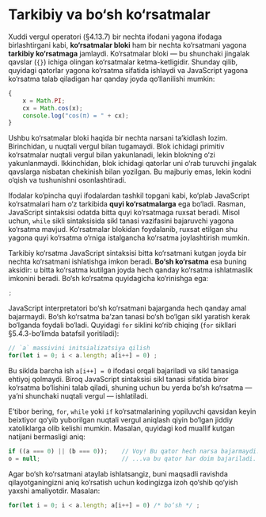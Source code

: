 # Tarkibiy va bo‘sh ko‘rsatmalar

Xuddi vergul operatori (§4.13.7) bir nechta ifodani yagona ifodaga birlashtirgani kabi, **ko‘rsatmalar bloki** ham bir nechta ko‘rsatmani yagona **tarkibiy ko‘rsatmaga** jamlaydi. Ko‘rsatmalar bloki — bu shunchaki jingalak qavslar (`{}`) ichiga olingan ko‘rsatmalar ketma-ketligidir. Shunday qilib, quyidagi qatorlar yagona ko‘rsatma sifatida ishlaydi va JavaScript yagona ko‘rsatma talab qiladigan har qanday joyda qo‘llanilishi mumkin:

``` js
{
    x = Math.PI;
    cx = Math.cos(x);
    console.log("cos(π) = " + cx);
}
```

Ushbu ko‘rsatmalar bloki haqida bir nechta narsani ta’kidlash lozim. Birinchidan, u nuqtali vergul bilan tugamaydi. Blok ichidagi primitiv ko‘rsatmalar nuqtali vergul bilan yakunlanadi, lekin blokning o‘zi yakunlanmaydi. Ikkinchidan, blok ichidagi qatorlar uni o‘rab turuvchi jingalak qavslarga nisbatan chekinish bilan yozilgan. Bu majburiy emas, lekin kodni o‘qish va tushunishni osonlashtiradi.

Ifodalar ko‘pincha quyi ifodalardan tashkil topgani kabi, ko‘plab JavaScript ko‘rsatmalari ham o‘z tarkibida **quyi ko‘rsatmalarga** ega bo‘ladi. Rasman, JavaScript sintaksisi odatda bitta quyi ko‘rsatmaga ruxsat beradi. Misol uchun, `while` sikli sintaksisida sikl tanasi vazifasini bajaruvchi yagona ko‘rsatma mavjud. Ko‘rsatmalar blokidan foydalanib, ruxsat etilgan shu yagona quyi ko‘rsatma o‘rniga istalgancha ko‘rsatma joylashtirish mumkin.

Tarkibiy ko‘rsatma JavaScript sintaksisi bitta ko‘rsatmani kutgan joyda bir nechta ko‘rsatmani ishlatishga imkon beradi. **Bo‘sh ko‘rsatma** esa buning aksidir: u bitta ko‘rsatma kutilgan joyda hech qanday ko‘rsatma ishlatmaslik imkonini beradi. Bo‘sh ko‘rsatma quyidagicha ko‘rinishga ega:

``` js
;
```

JavaScript interpretatori bo‘sh ko‘rsatmani bajarganda hech qanday amal bajarmaydi. Bo‘sh ko‘rsatma ba’zan tanasi bo‘sh bo‘lgan sikl yaratish kerak bo‘lganda foydali bo‘ladi. Quyidagi `for` siklini ko‘rib chiqing (`for` sikllari §5.4.3-bo‘limda batafsil yoritiladi):

``` js
// `a` massivini initsializatsiya qilish
for(let i = 0; i < a.length; a[i++] = 0) ;
```

Bu siklda barcha ish `a[i++] = 0` ifodasi orqali bajariladi va sikl tanasiga ehtiyoj qolmaydi. Biroq JavaScript sintaksisi sikl tanasi sifatida biror ko‘rsatma bo‘lishini talab qiladi, shuning uchun bu yerda bo‘sh ko‘rsatma — ya’ni shunchaki nuqtali vergul — ishlatiladi.

E’tibor bering, `for`, `while` yoki `if` ko‘rsatmalarining yopiluvchi qavsidan keyin beixtiyor qo‘yib yuborilgan nuqtali vergul aniqlash qiyin bo‘lgan jiddiy xatoliklarga olib kelishi mumkin. Masalan, quyidagi kod muallif kutgan natijani bermasligi aniq:

``` js
if ((a === 0) || (b === 0));    // Voy! Bu qator hech narsa bajarmaydi...
o = null;                       // ...va bu qator har doim bajariladi.
```

Agar bo‘sh ko‘rsatmani ataylab ishlatsangiz, buni maqsadli ravishda qilayotganingizni aniq ko‘rsatish uchun kodingizga izoh qo‘shib qo‘yish yaxshi amaliyotdir. Masalan:

``` js
for(let i = 0; i < a.length; a[i++] = 0) /* bo‘sh */ ;
```
